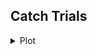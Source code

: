 ## **Catch Trials**

<!-- Catch Trial Plots -->

<details>
  <summary>
  Plot
  </summary>
  
<br>
  
```r
source('r-scripts/exp-1a/catch_trials.R')
plt_catch
```

Errorbars = 95% CI

</details> 
